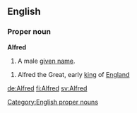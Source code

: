 ==English==

===Proper noun===
[[Category:English proper nouns]]
'''Alfred'''
# A male [[given name]].
{{wikipediapar|Alfred the Great}}
# Alfred the Great, early [[king]] of [[England]]

[[de:Alfred]]
[[fi:Alfred]]
[[sv:Alfred]]